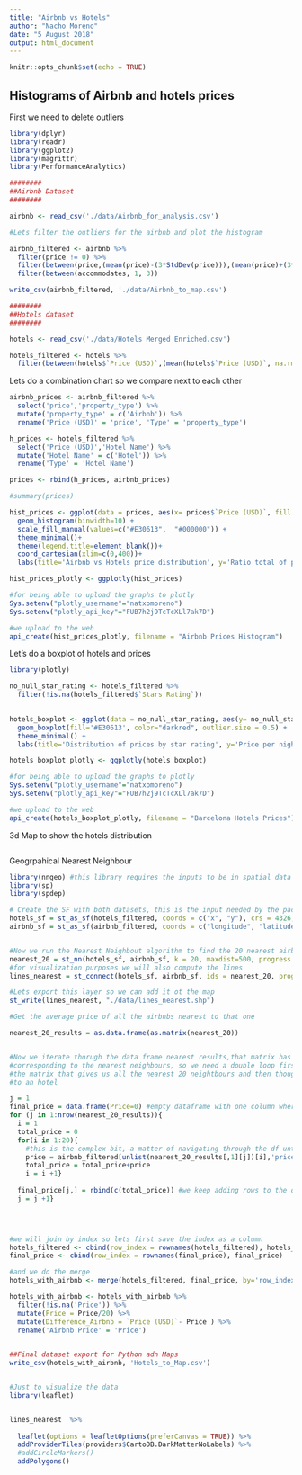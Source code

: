 ```yaml
---
title: "Airbnb vs Hotels"
author: "Nacho Moreno"
date: "5 August 2018"
output: html_document
---
```


```r
knitr::opts_chunk$set(echo = TRUE)
```

## Histograms of Airbnb and hotels prices

First we need to delete outliers


```r
library(dplyr)
library(readr)
library(ggplot2)
library(magrittr)
library(PerformanceAnalytics)

########
##Airbnb Dataset
########

airbnb <- read_csv('./data/Airbnb_for_analysis.csv')

#Lets filter the outliers for the airbnb and plot the histogram

airbnb_filtered <- airbnb %>%
  filter(price != 0) %>%
  filter(between(price,(mean(price)-(3*StdDev(price))),(mean(price)+(3*StdDev(price))))) %>%
  filter(between(accommodates, 1, 3))

write_csv(airbnb_filtered, './data/Airbnb_to_map.csv')

########
##Hotels dataset
########

hotels <- read_csv('./data/Hotels Merged Enriched.csv')

hotels_filtered <- hotels %>%
  filter(between(hotels$`Price (USD)`,(mean(hotels$`Price (USD)`, na.rm=TRUE)-(3*StdDev(hotels$`Price (USD)`, na.rm=TRUE))),(mean(hotels$`Price (USD)`, na.rm=TRUE)+(3*StdDev(hotels$`Price (USD)`, na.rm=TRUE)))))

```

Lets do a combination chart so we compare next to each other

```r

airbnb_prices <- airbnb_filtered %>%
  select('price','property_type') %>%
  mutate('property_type' = c('Airbnb')) %>%
  rename('Price (USD)' = 'price', 'Type' = 'property_type')

h_prices <- hotels_filtered %>%
  select('Price (USD)','Hotel Name') %>%
  mutate('Hotel Name' = c('Hotel')) %>%
  rename('Type' = 'Hotel Name')

prices <- rbind(h_prices, airbnb_prices)

#summary(prices)

hist_prices <- ggplot(data = prices, aes(x= prices$`Price (USD)`, fill = prices$Type, stat(density))) +
  geom_histogram(binwidth=10) +
  scale_fill_manual(values=c("#E30613",  "#000000")) +
  theme_minimal()+
  theme(legend.title=element_blank())+
  coord_cartesian(xlim=c(0,400))+
  labs(title='Airbnb vs Hotels price distribution', y='Ratio total of propeties', x='Price per night (USD)')

hist_prices_plotly <- ggplotly(hist_prices) 

#for being able to upload the graphs to plotly
Sys.setenv("plotly_username"="natxomoreno")
Sys.setenv("plotly_api_key"="FUB7h2j9TcTcXLl7ak7D")

#we upload to the web
api_create(hist_prices_plotly, filename = "Airbnb Prices Histogram")


```


Let's do a boxplot of hotels and prices

```r

library(plotly)

no_null_star_rating <- hotels_filtered %>%
  filter(!is.na(hotels_filtered$`Stars Rating`))
  

hotels_boxplot <- ggplot(data = no_null_star_rating, aes(y= no_null_star_rating$`Price (USD)`, x = no_null_star_rating$`Stars Rating Categories`)) +
  geom_boxplot(fill='#E30613', color="darkred", outlier.size = 0.5) +
  theme_minimal() +
  labs(title='Distribution of prices by star rating', y='Price per night (USD)', x='Star Rating', caption='Data from tripadvisor.com')

hotels_boxplot_plotly <- ggplotly(hotels_boxplot)

#for being able to upload the graphs to plotly
Sys.setenv("plotly_username"="natxomoreno")
Sys.setenv("plotly_api_key"="FUB7h2j9TcTcXLl7ak7D")

#we upload to the web
api_create(hotels_boxplot_plotly, filename = "Barcelona Hotels Prices")


```

3d Map to show the hotels distribution

```r



```

Geogrpahical Nearest Neighbour

```r

library(nngeo) #this library requires the inputs to be in spatial data frame format
library(sp)
library(spdep)

# Create the SF with both datasets, this is the input needed by the package nngeo as inputs
hotels_sf = st_as_sf(hotels_filtered, coords = c("x", "y"), crs = 4326, agr = "constant")
airbnb_sf = st_as_sf(airbnb_filtered, coords = c("longitude", "latitude"), crs = 4326, agr = "constant")


#Now we run the Nearest Neighbout algorithm to find the 20 nearest airbnbs to each hotel
nearest_20 = st_nn(hotels_sf, airbnb_sf, k = 20, maxdist=500, progress = FALSE)
#for visualization purposes we will also compute the lines
lines_nearest = st_connect(hotels_sf, airbnb_sf, ids = nearest_20, progress = FALSE)

#Lets export this layer so we can add it ot the map
st_write(lines_nearest, "./data/lines_nearest.shp")

#Get the average price of all the airbnbs nearest to that one

nearest_20_results = as.data.frame(as.matrix(nearest_20))


#Now we iterate thorugh the data frame nearest results,that matrix has a lists of numbers
#corresponding to the nearest neighbours, so we need a double loop first for inside each row of
#the matrix that gives us all the nearest 20 neightbours and then thoughs all teh rows that match
#to an hotel

j = 1
final_price = data.frame(Price=0) #empty dataframe with one column where we will be saving the airbnb prices
for (j in 1:nrow(nearest_20_results)){
  i = 1
  total_price = 0
  for(i in 1:20){
    #this is the complex bit, a matter of navigating through the df until getting the result
    price = airbnb_filtered[unlist(nearest_20_results[,1][j])[i],'price'] 
    total_price = total_price+price
    i = i +1}
  
  final_price[j,] = rbind(c(total_price)) #we keep adding rows to the df
  j = j +1}
  



#we will join by index so lets first save the index as a column
hotels_filtered <- cbind(row_index = rownames(hotels_filtered), hotels_filtered)
final_price <- cbind(row_index = rownames(final_price), final_price)

#and we do the merge
hotels_with_airbnb <- merge(hotels_filtered, final_price, by='row_index')

hotels_with_airbnb <- hotels_with_airbnb %>%
  filter(!is.na('Price')) %>%
  mutate(Price = Price/20) %>%
  mutate(Difference_Airbnb = `Price (USD)`- Price ) %>%
  rename('Airbnb Price' = 'Price')
  

##Final dataset export for Python adn Maps
write_csv(hotels_with_airbnb, 'Hotels_to_Map.csv')


#Just to visualize the data
library(leaflet)


lines_nearest  %>% 
  
  leaflet(options = leafletOptions(preferCanvas = TRUE)) %>%
  addProviderTiles(providers$CartoDB.DarkMatterNoLabels) %>%
  #addCircleMarkers()
  addPolygons()




```


